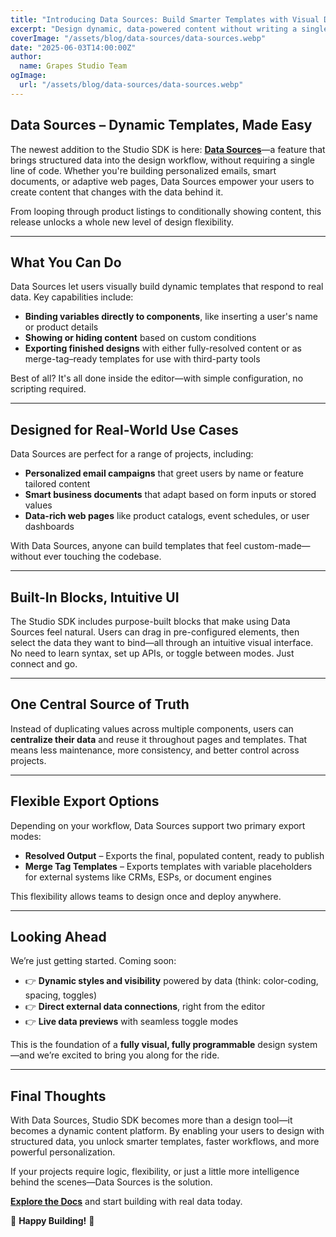 ```yaml
---
title: "Introducing Data Sources: Build Smarter Templates with Visual Data Binding"
excerpt: "Design dynamic, data-powered content without writing a single line of code. Bind variables, add logic, and loop over collections—all within the visual editor."
coverImage: "/assets/blog/data-sources/data-sources.webp"
date: "2025-06-03T14:00:00Z"
author:
  name: Grapes Studio Team
ogImage:
  url: "/assets/blog/data-sources/data-sources.webp"
---
```


## Data Sources – Dynamic Templates, Made Easy

The newest addition to the Studio SDK is here: **[Data Sources](https://app.grapesjs.com/docs-sdk/configuration/datasources/overview)**—a feature that brings structured data into the design workflow, without requiring a single line of code. Whether you're building personalized emails, smart documents, or adaptive web pages, Data Sources empower your users to create content that changes with the data behind it.

From looping through product listings to conditionally showing content, this release unlocks a whole new level of design flexibility.

---

## What You Can Do

Data Sources let users visually build dynamic templates that respond to real data. Key capabilities include:

- **Binding variables directly to components**, like inserting a user's name or product details
- **Showing or hiding content** based on custom conditions
- **Exporting finished designs** with either fully-resolved content or as merge-tag–ready templates for use with third-party tools

Best of all? It's all done inside the editor—with simple configuration, no scripting required.

---

## Designed for Real-World Use Cases

Data Sources are perfect for a range of projects, including:

- **Personalized email campaigns** that greet users by name or feature tailored content  
- **Smart business documents** that adapt based on form inputs or stored values  
- **Data-rich web pages** like product catalogs, event schedules, or user dashboards  

With Data Sources, anyone can build templates that feel custom-made—without ever touching the codebase.

---

## Built-In Blocks, Intuitive UI

The Studio SDK includes purpose-built blocks that make using Data Sources feel natural. Users can drag in pre-configured elements, then select the data they want to bind—all through an intuitive visual interface. No need to learn syntax, set up APIs, or toggle between modes. Just connect and go.

---

## One Central Source of Truth

Instead of duplicating values across multiple components, users can **centralize their data** and reuse it throughout pages and templates. That means less maintenance, more consistency, and better control across projects.

---

## Flexible Export Options

Depending on your workflow, Data Sources support two primary export modes:

- **Resolved Output** – Exports the final, populated content, ready to publish
- **Merge Tag Templates** – Exports templates with variable placeholders for external systems like CRMs, ESPs, or document engines

This flexibility allows teams to design once and deploy anywhere.

---

## Looking Ahead

We’re just getting started. Coming soon:

- 👉 **Dynamic styles and visibility** powered by data (think: color-coding, spacing, toggles)  
- 👉 **Direct external data connections**, right from the editor  
- 👉 **Live data previews** with seamless toggle modes  

This is the foundation of a **fully visual, fully programmable** design system—and we’re excited to bring you along for the ride.

---

## Final Thoughts

With Data Sources, Studio SDK becomes more than a design tool—it becomes a dynamic content platform. By enabling your users to design with structured data, you unlock smarter templates, faster workflows, and more powerful personalization.

If your projects require logic, flexibility, or just a little more intelligence behind the scenes—Data Sources is the solution.

**[Explore the Docs](https://app.grapesjs.com/docs-sdk/configuration/datasources/overview)** and start building with real data today.

🚀 **Happy Building!** 🚀
